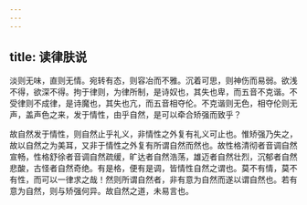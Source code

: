 ```yaml
---
---
---
```

title: 读律肤说
---

淡则无味，直则无情。宛转有态，则容冶而不雅。沉着可思，则神伤而易弱。欲浅不得，欲深不得。拘于律则，为律所制，是诗奴也，其失也卑，而五音不克谐。不受律则不成律，是诗魔也，其失也亢，而五音相夺伦。不克谐则无色，相夺伦则无声，盖声色之来，发于情性，由乎自然，是可以牵合矫强而致乎？

故自然发于情性，则自然止乎礼义，非情性之外复有礼义可止也。惟矫强乃失之，故以自然之为美耳，又非于情性之外复有所谓自然而然也。故性格清彻者音调自然宣畅，性格舒徐者音调自然疏缓，旷达者自然浩荡，雄迈者自然壮烈，沉郁者自然悲酸，古怪者自然奇绝。有是格，便有是调，皆情性自然之谓也。莫不有情，莫不有性，而可以一律求之哉！然则所谓自然者，非有意为自然而遂以谓自然也。若有意为自然，则与矫强何异。故自然之道，未易言也。